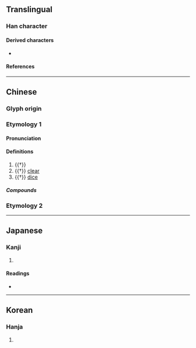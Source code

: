 {{also|稷}}
{{character info/new}}
==Translingual==

===Han character===
{{Han char|rn=102|rad=田|as=05|sn=10|four=60407|canj=WCHE|ids=⿳田八夂(G),⿳田儿夊(HT),⿳田儿夂(JK)}}

====Derived characters====
* {{l|mul|[[𠋻]], [[𢱩]], [[溭]], [[𪰺]], [[𫆪]], [[㮨]], [[㹄]], [[𤠎]], [[𭹭]], [[禝]], [[稷]], [[𦃩]]([[𫄯]]), [[𦔎]], [[𧏧]], [[謖]]([[谡]]), [[𮩬]], [[𫘓]], [[𠞅]]}}

====References====
{{Han ref|kx=0761.170|dkj=21817|dj=1171.080|hdz=42537.010|uh=755F}}

----

==Chinese==
{{zh-forms}}

===Glyph origin===
{{Han etym}}

===Etymology 1===

====Pronunciation====
{{zh-pron
|m=cè
|c=cak1
|mc=1
|oc=1,2
|ma=
|cat=
}}

====Definitions====
{{zh-hanzi}}

# {{†}} {{zh-used|畟畟|[[ploughing]] deeply; [[sharp]]}}
# {{†}} [[clear]]
# {{†}} [[dice]]

=====Compounds=====
{{zh-der|瓊畟|畟然|畟畟}}

===Etymology 2===
{{zh-see|稷|a}}

----

==Japanese==

===Kanji===
{{ja-kanji|grade=|rs=田05}}

# {{defn|lang=ja|sort=田05}}

====Readings====
* {{ja-readings|on=[[しょく]] (shoku), [[しき]] (shiki), [[そく]] (soku)|kun=[[そく]] (soku)|nanori=}}

----

==Korean==

===Hanja===
{{ko-hanja|hangeul=측|rv=cheuk|mr=ch'ŭk}}

# {{defn|lang=ko|sort=田05}}